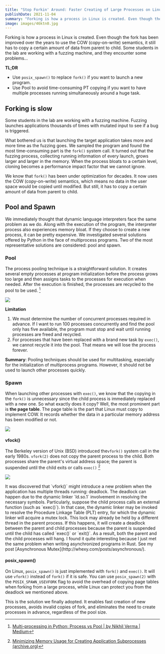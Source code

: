 ```yaml
---
title: "Stop Forkin' Around: Faster Creating of Large Processes on Linux"
publishDate: 2021-11-04
summary: "Forking is how a process in Linux is created. Even though the fork has been improved over the years to use the COW (copy-on-write) semantics, it still has to copy a certain amount of data from parent to child. Some students in the lab are working with a fuzzing machine, and they encounter some problems..."
image: images/46ktn0.jpg
---
```


Forking is how a process in Linux is created. Even though the fork has been improved over the years to use the COW (copy-on-write) semantics, it still has to copy a certain amount of data from parent to child. Some students in the lab are working with a fuzzing machine, and they encounter some problems...

**TL;DR**

- Use `posix_spawn()` to replace `fork()` if you want to launch a new program.
- Use Pool to avoid time-consuming PT copying if you want to have multiple processes running simultaneously around a huge task.

## Forking is slow

Some students in the lab are working with a fuzzing machine. Fuzzing launches applications thousands of times with mutated input to see if a bug is triggered.

<Dialog>
  It sounds like raping the application with high computing power,
  just like what deep learning does to user data.
</Dialog>

What bothered us is that launching the target application takes more and more time as the fuzzing goes. We sampled the program and found the most time-consuming part is the `fork()` system call. It turned out that the fuzzing process, collecting running information of every launch, grows larger and larger in the memory. When the process bloats to a certain level, cloning becomes a performance impact factor that we cannot ignore.

We know that `fork()` has been under optimization for decades. It now uses the COW (copy-on-write) semantics, which means no data in the user space would be copied until modified. But still, it has to copy a certain amount of data from parent to child.

## Pool and Spawn

We immediately thought that dynamic language interpreters face the same problem as we do. Along with the execution of the program, the interpreter process also experiences memory bloat. If they choose to create a new process, it can be pretty expensive. We investigated several solutions offered by Python in the face of multiprocess programs. Two of the most representative solutions are considered: pool and spawn.

### Pool

The process pooling technique is a straightforward solution. It creates several empty processes at program initialization before the process grows too large and then assigns tasks to the processes for execution when needed. After the execution is finished, the processes are recycled to the pool to be used. [^1]

![](images/HzXTFG.jpg)

**Limitation**

1. We must determine the number of concurrent processes required in advance. If I want to run 100 processes concurrently and find the pool only has five available, the program must stop and wait until running processes are freed and recycled.
2. For processes that have been replaced with a brand new task by `exec()`, we cannot recycle it into the pool. That means we will lose the process forever.

**Summary**: Pooling techniques should be used for multitasking, especially for the initialization of multiprocess programs. However, it should not be used to launch other processes quickly.

### Spawn

When launching other processes with `exec()`, we know that the copying in the `fork()` is unnecessary since the child process is immediately replaced with a new one. So what exactly does it copy? Well, the most prominent part is **the page table**. The page table is the part that Linux must copy to implement COW. It records whether the data in a particular memory address has been modified or not.

![](images/So9GLk.jpg)

#### vfock()

The Berkeley version of Unix (BSD) introduced the`vfork()` system call in the early 1980s. `vfork(2)` does not copy the parent process to the child. Both processes share the parent's virtual address space; the parent is suspended until the child exits or calls `exec()` [^2]

![](images/FwRw4r.jpg)

<Callout icon="🤔" title="Deadlock">
  It was discovered that `vfork()` might introduce a new problem when
  the application has multiple threads running: deadlock. The deadlock
  can happen due to the dynamic linker `ld.so.1` involvement in
  resolving the necessary symbols. Particularly, suppose the child
  process calls an external function (such as `exec()`). In that case,
  the dynamic linker may be invoked to resolve the Procedure Linkage
  Table (PLT) entry, for which the dynamic linker will acquire a mutex
  lock. This lock may already be held by a different thread in the
  parent process. If this happens, it will create a deadlock between
  the parent and child processes because the parent is suspended until
  the child has called `exec()` or `exit()`. As a result, both the
  parent and the child processes will hang. I found it quite
  interesting because I just met the same problem when writing
  asynchronized programs in Rust. See my post [Asynchronous
  Mutex](http://whexy.com/posts/asynchronous/).
</Callout>

#### posix_spawn()

On Linux, `posix_spawn()` is just implemented with `fork()` and `exec()`. It will use `vfork()` instead of `fork()` if it is safe. You can use `posix_spawn(2)` with the `POSIX_SPAWN_USEVFORK` flag to avoid the overhead of copying page tables when forking from a large process, while Linux can protect you from the deadlock we mentioned above.

This is the solution we finally adopted. It enables fast creation of new processes, avoids invalid copies of fork, and eliminates the need to create processes in advance, regardless of the pool size.

[^1]: [Multi-processing in Python; Process vs Pool | by Nikhil Verma | Medium](https://lih-verma.medium.com/multi-processing-in-python-process-vs-pool-5caf0f67eb2b)
[^2]: [Minimizing Memory Usage for Creating Application Subprocesses (archive.org)](https://web.archive.org/web/20190922113430/https://www.oracle.com/technetwork/server-storage/solaris10/subprocess-136439.html)
